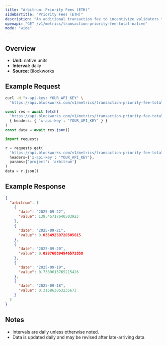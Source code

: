 ```yaml
---
title: "Arbitrum: Priority Fees (ETH)"
sidebarTitle: "Priority Fees (ETH)"
description: "An additional transaction fee to incentivize validators to prioritize and execute transactions."
openapi: "GET /v1/metrics/transaction-priority-fee-total-native"
mode: "wide"
---
```


## Overview

- **Unit:** native units
- **Interval:** daily
- **Source:** Blockworks

## Example Request

<CodeGroup>

```bash cURL
curl -H "x-api-key: YOUR_API_KEY" \
  "https://api.blockworks.com/v1/metrics/transaction-priority-fee-total-native?project=arbitrum"
```

```typescript TypeScript
const res = await fetch(
  'https://api.blockworks.com/v1/metrics/transaction-priority-fee-total-native?project=arbitrum',
  { headers: { 'x-api-key': 'YOUR_API_KEY' } }
)
const data = await res.json()
```

```python Python
import requests

r = requests.get(
  'https://api.blockworks.com/v1/metrics/transaction-priority-fee-total-native',
  headers={'x-api-key': 'YOUR_API_KEY'},
  params={'project': 'arbitrum'}
)
data = r.json()
```

</CodeGroup>

## Example Response

```json
{
  "arbitrum": [
    {
      "date": "2025-09-22",
      "value": 139.45717640503923
    },
    {
      "date": "2025-09-21",
      "value": 0.03549259720505615
    },
    {
      "date": "2025-09-20",
      "value": 0.029760894946572858
    },
    {
      "date": "2025-09-19",
      "value": 0.7389613765215426
    },
    {
      "date": "2025-09-18",
      "value": 0.315863053235673
    }
  ]
}
```

## Notes
- Intervals are daily unless otherwise noted.
- Data is updated daily and may be revised after late-arriving data.